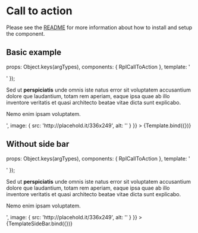 
<Meta title="Organisms/CallToAction" />

# Call to action
Please see the [README](https://github.com/dpc-sdp/ripple/blob/master/packages/components/Organisms/CallToAction/README.md) for more information about how to install and setup the component.

## Basic example

  props: Object.keys(argTypes),
  components: { RplCallToAction },
  template: '<div class="rpl-content"><rpl-call-to-action :title="title" :summary="summary" :link="link" :image="image" /></div>'
});

<Canvas>
  <Story
    name="Call to action"
    args={{
      title: 'Card prompting an action',
      link: { text: 'Call to action', url: '#' },
      summary: '<p>Sed ut <b>perspiciatis</b> unde omnis iste natus error sit voluptatem accusantium dolore que laudantium, totam rem aperiam, eaque ipsa quae ab illo inventore veritatis et quasi architecto beatae vitae dicta sunt explicabo.</p><p>Nemo enim ipsam voluptatem.</p>',
      image: { src: 'http://placehold.it/336x249', alt: '' }
    }}
  >
    {Template.bind({})}
  </Story>
</Canvas>

## Without side bar

  props: Object.keys(argTypes),
  components: { RplCallToAction },
  template: '<div class="rpl-content"><rpl-call-to-action class="rpl-call-to-action--without-sidebar" :title="title" :summary="summary" :link="link" :image="image" /></div>'
});

<Canvas>
  <Story
    name="Without sidebar"
    args={{
      title: 'Card prompting an action',
      link: { text: 'Call to action', url: '#' },
      summary: '<p>Sed ut <b>perspiciatis</b> unde omnis iste natus error sit voluptatem accusantium dolore que laudantium, totam rem aperiam, eaque ipsa quae ab illo inventore veritatis et quasi architecto beatae vitae dicta sunt explicabo.</p><p>Nemo enim ipsam voluptatem.</p>',
      image: { src: 'http://placehold.it/336x249', alt: '' }
    }}
  >
    {TemplateSideBar.bind({})}
  </Story>
</Canvas>

<ArgsTable of={RplCallToAction} />
